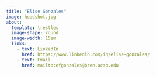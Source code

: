 ```yaml
---
title: "Elise Gonzales"
image: headshot.jpg
about:
  template: trestles
  image-shape: round
  image-width: 15em
  links: 
    - text: LinkedIn
      href: https://www.linkedin.com/in/elise-gonzales/
    - text: Email
      href: mailto:efgonzales@bren.ucsb.edu
---
```

